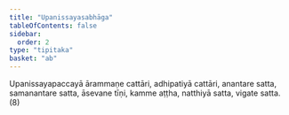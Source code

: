 ```yaml
---
title: "Upanissayasabhāga"
tableOfContents: false
sidebar:
  order: 2
type: "tipitaka"
basket: "ab"
---
```



<DynamicBreadcrumb />

<Division number="72">

<Paragraph number="1967">
Upanissayapaccayā ārammaṇe cattāri, adhipatiyā cattāri, anantare satta, samanantare satta, āsevane tīṇi, kamme aṭṭha, natthiyā satta, vigate satta. (8)
</Paragraph>
</Division>